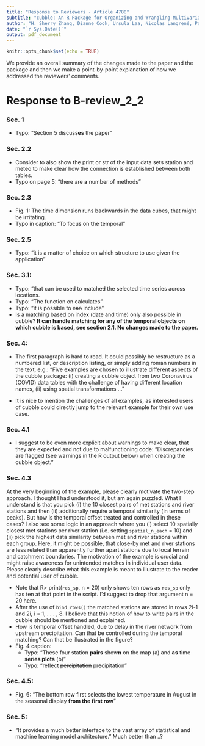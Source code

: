 ```yaml
---
title: "Response to Reviewers - Article 4780"
subtitle: "cubble: An R Package for Organizing and Wrangling Multivariate Spatio-temporal Data"
author: "H. Sherry Zhang, Dianne Cook, Ursula Laa, Nicolas Langrené, Patricia Menéndez"
date: "`r Sys.Date()`"
output: pdf_document
---
```


```r
knitr::opts_chunk$set(echo = TRUE)
```

We provide an overall summary of the changes made to the paper and the package and then we make a point-by-point explanation of how we addressed the reviewers' comments.

# Response to B-review_2\_2

### Sec. 1
  * Typo: “Section 5 discuss**es** the paper” **\textcolor{purple}{Fixed.}**

### Sec. 2.2
  * Consider to also show the print or str of the input data sets station and meteo to make clear how the connection is established between both tables. **\textcolor{purple}{The input data are now printed.}**
  * Typo on page 5: “there are **a** number of methods” **\textcolor{purple}{Fixed.}**


### Sec. 2.3
  * Fig. 1: The time dimension runs backwards in the data cubes, that might be irritating. **\textcolor{purple}{Fixed.}**
  * Typo in caption: “To focus on **t**he temporal” **\textcolor{purple}{Fixed.}**

### Sec. 2.5
  * Typo: “it is a matter of choice ~~on~~ which structure to use given the application” **\textcolor{purple}{Fixed.}**

### Sec. 3.1: 
  * Typo: “that can be used to match~~ed~~ the selected time series across locations. **\textcolor{purple}{Fixed.}**
  * Typo: “The function ~~on~~ calculates” **\textcolor{purple}{Fixed.}**
  * Typo: “it is possible to ~~can~~ include” **\textcolor{purple}{Fixed.}**
  * Is a matching based on index (date and time) only also possible in cubble? **It can handle matching for any of the temporal objects on which cubble is based, see section 2.1. No changes made to the paper.**

### Sec. 4: 
  * The first paragraph is hard to read. It could possibly be restructure as a numbered list, or description listing, or simply adding roman numbers in the text, e.g.: “Five examples are chosen to illustrate different aspects of the cubble package: (i) creating a cubble object from two Coronavirus (COVID) data tables with the challenge of having different location names, (ii) using spatial transformations ... ” **\textcolor{purple}{Done.}**
  
  * It is nice to mention the challenges of all examples, as interested users of cubble could directly jump to the relevant example for their own use case. **\textcolor{purple}{No change made, current list at top of section 4 should be sufficient for readers to jump to the example that is most relevant for them.}**

### Sec. 4.1
  * I suggest to be even more explicit about warnings to make clear, that they are expected and not due to malfunctioning code: “Discrepancies are flagged (see warnings in the R output below) when creating the cubble object.” **\textcolor{purple}{Done.}**

### Sec. 4.3

At the very beginning of the example, please clearly motivate the two-step approach. I thought I had understood it, but am again puzzled. What I understand is that you pick (i) the 10 closest pairs of met stations and river stations and then (ii) additionally require a temporal similarity (in terms of peaks). But how is the temporal offset treated and controlled in these cases? I also see some logic in an approach where you (i) select 10 spatially closest met stations per river station (i.e. setting `spatial_n_each` = 10) and (ii) pick the highest data similarity between met and river stations within each group. Here, it might be possible, that close-by met and river stations are less related than apparently further apart stations due to local terrain and catchment boundaries. The motivation of the example is crucial and might raise awareness for unintended matches in individual user data. Please clearly describe what this example is meant to illustrate to the reader and potential user of cubble. **\textcolor{purple}{We have clarified the text in this section to make it clearer. Yes, you are right, that searches can accommodate a broader spatial neighborhood using the spatial\_n\_group argument, and multiple matches can be accommodated using the spatial\_n\_each argument. The revised text mentions these more complicated matching possibilities.}**

  * Note that R> print(`res_sp`, n = 20) only shows ten rows as `res_sp` only has ten at that point in the script. I’d suggest to drop that argument n = 20 here. **\textcolor{purple}{Done.}**
  * After the use of `bind_rows()` the matched stations are stored in rows 2i-1 and 2i, i = 1, . . . , 8. I believe that this notion of how to write pairs in the cubble should be mentioned and explained.
   * How is temporal offset handled, due to delay in the river network from upstream precipitation. Can that be controlled during the temporal matching? Can that be illustrated in the figure? **\textcolor{purple}{This can be controlled by the arguemnt temporal\_window, default to 5. The figure shows 1 year worth of daily data and an offset of 5 days would be indifferentiable in the plot. }**
   * Fig. 4 caption:
      * Typo: “These four station **pairs** show**n** on the map (a) and **as** time **series plots** (b)” **\textcolor{purple}{Fixed.}**
       * Typo: “reflect ~~percipitation~~ precipitation” **\textcolor{purple}{Fixed.}**
  
### Sec. 4.5:
  * Fig. 6: “The bottom row first selects the lowest temperature in August in the seasonal display **from the first row**” **\textcolor{purple}{Fixed.}**
  
### Sec. 5:
  * “It provides a much better interface to the vast array of statistical and machine learning model architecture.” Much better than ..? **\textcolor{purple}{Paragraph has been  revised, and is now much clearer.}**